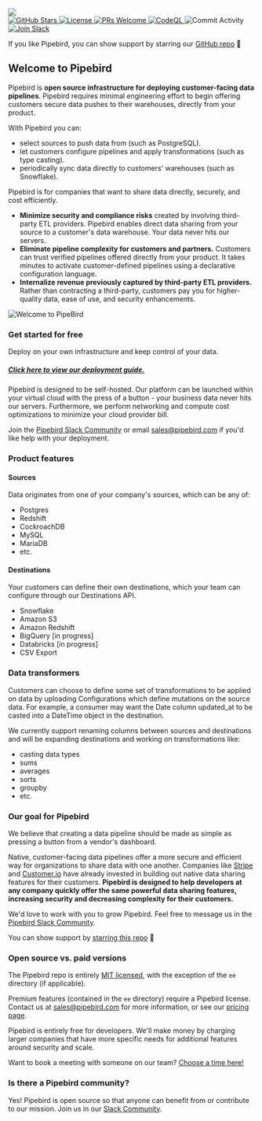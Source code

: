 <img class="w-full" src="/images/pipebird-intro.png" />

<div class="flex space-x-1">
  <a
    class="border-none"
    href="https://github.com/pipebird/pipebird/stargazers/"
  >
    <img
      class="m-0"
      src="https://img.shields.io/github/stars/pipebird/pipebird?style=social&label=Star"
      alt="GitHub Stars"
    />
  </a>
  <a
    class="border-none"
    href="https://github.com/pipebird/pipebird/tree/a9b1c6c0420550ad5069aca66c295223e0d05e27/LICENSE/README.md"
  >
    <img
      class="m-0"
      src="https://img.shields.io/static/v1?label=license&message=MIT&color=brightgreen"
      alt="License"
    />
  </a>
  <a class="border-none" href="http://makeapullrequest.com/">
    <img
      class="m-0"
      src="https://img.shields.io/badge/PRs-welcome-brightgreen.svg?style=shields"
      alt="PRs Welcome"
    />
  </a>
  <a
    class="border-none"
    href="https://github.com/pipebird/pipebird/actions/workflows/codeql-analysis.yml"
  >
    <img
      class="m-0"
      src="https://github.com/pipebird/pipebird/actions/workflows/codeql-analysis.yml/badge.svg"
      alt="CodeQL"
    />
  </a>
  <img
    class="m-0"
    src="https://img.shields.io/github/commit-activity/m/pipebird/pipebird"
    alt="Commit Activity"
  />
  <a
    class="border-none"
    href="https://join.slack.com/t/pipebirdcommunity/shared_invite/zt-1emvmxdk6-jBc9qXDDgeLhinJ8ktOgHg"
  >
    <img
      class="m-0"
      src="https://img.shields.io/badge/slack-Pipebird-brightgreen.svg?logo=slack"
      alt="Join Slack"
    />
  </a>
</div>

If you like Pipebird, you can show support by starring our [GitHub repo](https://github.com/pipebird/pipebird) 🌟

## Welcome to Pipebird

Pipebird is **open source infrastructure for deploying customer-facing data
pipelines**. Pipebird requires minimal engineering effort to begin offering
customers secure data pushes to their warehouses, directly from your product.

With Pipebird you can:

- select sources to push data from (such as PostgreSQL).
- let customers configure pipelines and apply transformations (such as type
  casting).
- periodically sync data directly to customers' warehouses (such as Snowflake).

Pipebird is for companies that want to share data directly, securely, and cost
efficiently.

- **Minimize security and compliance risks** created by involving third-party
  ETL providers. Pipebird enables direct data sharing from your source to a
  customer's data warehouse. Your data never hits our servers.
- **Eliminate pipeline complexity for customers and partners.** Customers can
  trust verified pipelines offered directly from your product. It takes minutes
  to activate customer-defined pipelines using a declarative configuration
  language.
- **Internalize revenue previously captured by third-party ETL providers.**
  Rather than contracting a third-party, customers pay you for higher-quality
  data, ease of use, and security enhancements.

<img
  class="w-full"
  src="/images/welcome-to-pipebird.svg"
  alt="Welcome to PipeBird"
/>

### Get started for free

Deploy on your own infrastructure and keep control of your data.

##### [Click here to view our deployment guide.](/reference/quickstart)

Pipebird is designed to be self-hosted. Our platform can be launched within your
virtual cloud with the press of a button - your business data never hits our
servers. Furthermore, we perform networking and compute cost optimizations to
minimize your cloud provider bill.

Join the
[Pipebird Slack Community](https://join.slack.com/t/pipebirdcommunity/shared%5Finvite/zt-1emvmxdk6-jBc9qXDDgeLhinJ8ktOgHg)
or email [sales@pipebird.com](mailto:sales@pipebird.com) if you'd like help with
your deployment.

### Product features

#### Sources

Data originates from one of your company's sources, which can be any of:

- Postgres
- Redshift
- CockroachDB
- MySQL
- MariaDB
- etc.

#### Destinations

Your customers can define their own destinations, which your team can configure
through our Destinations API.

- Snowflake
- Amazon S3
- Amazon Redshift
- BigQuery \[in progress\]
- Databricks \[in progress\]
- CSV Export

### Data transformers

Customers can choose to define some set of transformations to be applied on data
by uploading Configurations which define mutations on the source data. For
example, a consumer may want the Date column updated_at to be casted into a
DateTime object in the destination.

We currently support renaming columns between sources and destinations and will
be expanding destinations and working on transformations like:

- casting data types
- sums
- averages
- sorts
- groupby
- etc.

### Our goal for Pipebird

We believe that creating a data pipeline should be made as simple as pressing a
button from a vendor's dashboard.

Native, customer-facing data pipelines offer a more secure and efficient way for
organizations to share data with one another. Companies like
[Stripe](https://stripe.com/data-pipeline) and
[Customer.io](https://customer.io/data-warehouse) have already invested in
building out native data sharing features for their customers. **Pipebird is
designed to help developers at any company quickly offer the same powerful data
sharing features, increasing security and decreasing complexity for their
customers.**

We'd love to work with you to grow Pipebird. Feel free to message us in the
[Pipebird Slack Community](https://join.slack.com/t/pipebirdcommunity/shared%5Finvite/zt-1emvmxdk6-jBc9qXDDgeLhinJ8ktOgHg).

You can show support by
[starring this repo](https://github.com/pipebird/pipebird) 🌟

### Open source vs. paid versions

The Pipebird repo is entirely [MIT licensed](/LICENSE), with the exception of
the `ee` directory (if applicable).

Premium features (contained in the `ee` directory) require a Pipebird license.
Contact us at [sales@pipebird.com](mailto:sales@pipebird.com) for more
information, or see our [pricing page](https://pipebird.com/pricing).

Pipebird is entirely free for developers. We'll make money by charging larger
companies that have more specific needs for additional features around security
and scale.

Want to book a meeting with someone on our team?
[Choose a time here!](https://calendly.com/pipebird)

### Is there a Pipebird community?

Yes! Pipebird is open source so that anyone can benefit from or contribute to
our mission. Join us in our
[Slack Community](https://join.slack.com/t/pipebirdcommunity/shared%5Finvite/zt-1emvmxdk6-jBc9qXDDgeLhinJ8ktOgHg).
